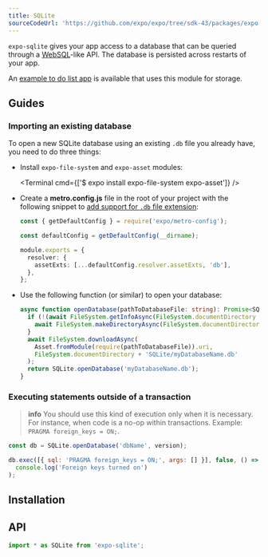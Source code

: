 ```yaml
---
title: SQLite
sourceCodeUrl: 'https://github.com/expo/expo/tree/sdk-43/packages/expo-sqlite'
---
```



`expo-sqlite` gives your app access to a database that can be queried through a [WebSQL](https://www.w3.org/TR/webdatabase/)-like API. The database is persisted across restarts of your app.

An [example to do list app](https://github.com/expo/examples/tree/master/with-sqlite) is available that uses this module for storage.

<PlatformsSection android emulator ios simulator />

## Guides

### Importing an existing database

To open a new SQLite database using an existing `.db` file you already have, you need to do three things:

- Install `expo-file-system` and `expo-asset` modules:

  <Terminal cmd={['$ expo install expo-file-system expo-asset']} />

- Create a **metro.config.js** file in the root of your project with the following snippet to [add support for `.db` file extension](/guides/customizing-metro/#adding-more-file-extensions-to--assetexts):

  ```ts
  const { getDefaultConfig } = require('expo/metro-config');

  const defaultConfig = getDefaultConfig(__dirname);

  module.exports = {
    resolver: {
      assetExts: [...defaultConfig.resolver.assetExts, 'db'],
    },
  };
  ```

- Use the following function (or similar) to open your database:

  ```ts
  async function openDatabase(pathToDatabaseFile: string): Promise<SQLite.WebSQLDatabase> {
    if (!(await FileSystem.getInfoAsync(FileSystem.documentDirectory + 'SQLite')).exists) {
      await FileSystem.makeDirectoryAsync(FileSystem.documentDirectory + 'SQLite');
    }
    await FileSystem.downloadAsync(
      Asset.fromModule(require(pathToDatabaseFile)).uri,
      FileSystem.documentDirectory + 'SQLite/myDatabaseName.db'
    );
    return SQLite.openDatabase('myDatabaseName.db');
  }
  ```

### Executing statements outside of a transaction

> **info** You should use this kind of execution only when it is necessary. For instance, when code is a no-op within transactions. Example: `PRAGMA foreign_keys = ON;`.

```js
const db = SQLite.openDatabase('dbName', version);

db.exec([{ sql: 'PRAGMA foreign_keys = ON;', args: [] }], false, () =>
  console.log('Foreign keys turned on')
);
```

## Installation

<InstallSection packageName="expo-sqlite" />

## API

```js
import * as SQLite from 'expo-sqlite';
```

<APISection packageName="expo-sqlite" apiName="SQLite" />
